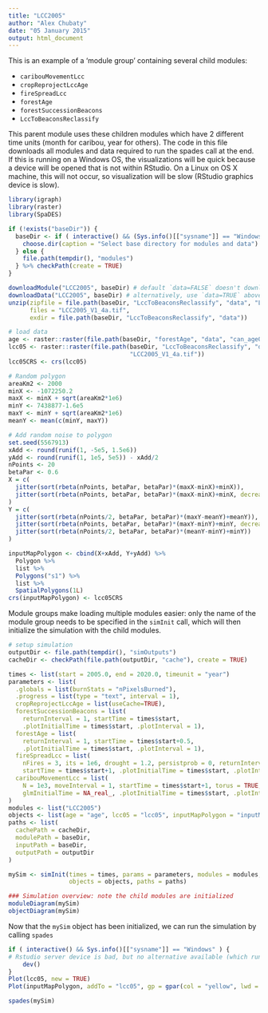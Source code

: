 ```yaml
---
title: "LCC2005"
author: "Alex Chubaty"
date: "05 January 2015"
output: html_document
---
```


This is an example of a 'module group' containing several child modules:

- `caribouMovementLcc`
- `cropReprojectLccAge`
- `fireSpreadLcc`
- `forestAge`
- `forestSuccessionBeacons`
- `LccToBeaconsReclassify`

This parent module uses these children modules which have 2 different time units (month for caribou, year for others).
The code in this file downloads all modules and data required to run the spades call at the end.
If this is running on a Windows OS, the visualizations will be quick because a device will be opened that is not within RStudio.
On a Linux on OS X machine, this will not occur, so visualization will be slow (RStudio graphics device is slow).

```r
library(igraph)
library(raster)
library(SpaDES)

if (!exists("baseDir")) {
  baseDir <- if ( interactive() && (Sys.info()[["sysname"]] == "Windows") ) {
    choose.dir(caption = "Select base directory for modules and data")
  } else {
    file.path(tempdir(), "modules")
  } %>% checkPath(create = TRUE)
}

downloadModule("LCC2005", baseDir) # default `data=FALSE` doesn't download data
downloadData("LCC2005", baseDir) # alternatively, use `data=TRUE` above
unzip(zipfile = file.path(baseDir, "LccToBeaconsReclassify", "data", "LandCoverOfCanada2005_V1_4.zip"),
      files = "LCC2005_V1_4a.tif",
      exdir = file.path(baseDir, "LccToBeaconsReclassify", "data"))
```



```r
# load data
age <- raster::raster(file.path(baseDir, "forestAge", "data", "can_age04_1km.tif"))
lcc05 <- raster::raster(file.path(baseDir, "LccToBeaconsReclassify", "data",
                                  "LCC2005_V1_4a.tif"))
lcc05CRS <- crs(lcc05)

# Random polygon
areaKm2 <- 2000
minX <- -1072250.2
maxX <- minX + sqrt(areaKm2*1e6)
minY <- 7438877-1.6e5
maxY <- minY + sqrt(areaKm2*1e6)
meanY <- mean(c(minY, maxY))

# Add random noise to polygon
set.seed(5567913)
xAdd <- round(runif(1, -5e5, 1.5e6))
yAdd <- round(runif(1, 1e5, 5e5)) - xAdd/2
nPoints <- 20
betaPar <- 0.6
X = c(
  jitter(sort(rbeta(nPoints, betaPar, betaPar)*(maxX-minX)+minX)),
  jitter(sort(rbeta(nPoints, betaPar, betaPar)*(maxX-minX)+minX, decreasing = TRUE))
)
Y = c(
  jitter(sort(rbeta(nPoints/2, betaPar, betaPar)*(maxY-meanY)+meanY)),
  jitter(sort(rbeta(nPoints, betaPar, betaPar)*(maxY-minY)+minY, decreasing = TRUE)),
  jitter(sort(rbeta(nPoints/2, betaPar, betaPar)*(meanY-minY)+minY))
)

inputMapPolygon <- cbind(X+xAdd, Y+yAdd) %>% 
  Polygon %>%
  list %>%
  Polygons("s1") %>%
  list %>%
  SpatialPolygons(1L)
crs(inputMapPolygon) <- lcc05CRS
```

Module groups make loading multiple modules easier: only the name of the module group needs to be specified in the `simInit` call, which will then initialize the simulation with the child modules.

```r
# setup simulation
outputDir <- file.path(tempdir(), "simOutputs")
cacheDir <- checkPath(file.path(outputDir, "cache"), create = TRUE)

times <- list(start = 2005.0, end = 2020.0, timeunit = "year")
parameters <- list(
  .globals = list(burnStats = "nPixelsBurned"),
  .progress = list(type = "text", interval = 1),
  cropReprojectLccAge = list(useCache=TRUE),
  forestSuccessionBeacons = list(
    returnInterval = 1, startTime = times$start,
    .plotInitialTime = times$start, .plotInterval = 1),
  forestAge = list(
    returnInterval = 1, startTime = times$start+0.5,
    .plotInitialTime = times$start, .plotInterval = 1),
  fireSpreadLcc = list(
    nFires = 3, its = 1e6, drought = 1.2, persistprob = 0, returnInterval = 1,
    startTime = times$start+1, .plotInitialTime = times$start, .plotInterval = 1),
  caribouMovementLcc = list(
    N = 1e3, moveInterval = 1, startTime = times$start+1, torus = TRUE,
    glmInitialTime = NA_real_, .plotInitialTime = times$start, .plotInterval = 1)
)
modules <- list("LCC2005")
objects <- list(age = "age", lcc05 = "lcc05", inputMapPolygon = "inputMapPolygon")
paths <- list(
  cachePath = cacheDir,
  modulePath = baseDir,
  inputPath = baseDir,
  outputPath = outputDir
)

mySim <- simInit(times = times, params = parameters, modules = modules,
                 objects = objects, paths = paths)

### Simulation overview: note the child modules are initialized
moduleDiagram(mySim)
objectDiagram(mySim)
```

Now that the `mySim` object has been initialized, we can run the simulation by calling
`spades`

```r
if ( interactive() && Sys.info()[["sysname"]] == "Windows" ) {
# Rstudio server device is bad, but no alternative available (which runs on Linux types) 
    dev()
}
Plot(lcc05, new = TRUE)
Plot(inputMapPolygon, addTo = "lcc05", gp = gpar(col = "yellow", lwd = 2))

spades(mySim)
```
